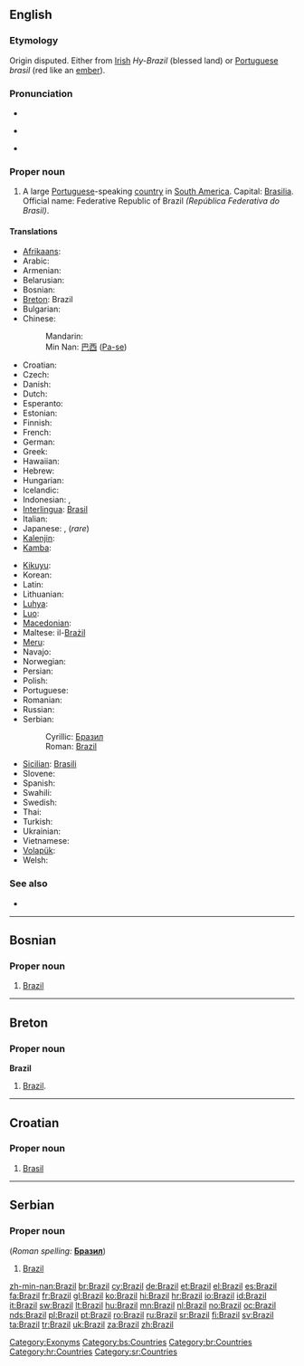==English==
{{wikipedia}}

===Etymology===
Origin disputed. Either from [[Irish]] ''Hy-Brazil'' (blessed land) or [[Portuguese]] ''brasil'' (red like an [[ember]]).

===Pronunciation===
* {{rhymes|ɪl}}
* {{a|UK|US}} {{IPA|/bɹəˈzɪl/}}
* {{audio|en-us-Brazil.ogg|Audio (US)}}

===Proper noun===
{{en-proper noun}}

# A large [[Portuguese]]-speaking [[country]] in [[South America]]. Capital: [[Brasilia]]. Official name: Federative Republic of Brazil ''(República Federativa do Brasil)''.

====Translations====
{{trans-top|Portuguese-speaking country in South America}}
* [[Afrikaans]]: {{t|af|Brasilië|xs=Afrikaans}}
* Arabic: {{t-|ar|البرازيل|m|tr=al-braziil}}
* Armenian: {{t-|hy|Բրազիլիա|tr=Brazilia}}
* Belarusian: {{t|be|Бразілія|f|tr=Brazílija|xs=Belarusian}}
* Bosnian: {{t-|bs|Brazil|m}}
* [[Breton]]: Brazil
* Bulgarian: {{t-|bg|Бразилия|f|tr=Brazílija}}
* Chinese:
*: Mandarin: {{t-|cmn|巴西|tr=Bāxī|sc=Hani}}
*: Min Nan: [[巴西]] ([[Pa-se]])
* Croatian: {{t+|hr|Brazil|m}}
* Czech: {{t+|cs|Brazílie|f}}
* Danish: {{t-|da|Brasilien}}
* Dutch: {{t+|nl|Brazilië}}
* Esperanto: {{t+|eo|Brazilo|xs=Esperanto}}
* Estonian: {{t+|et|Brasiilia}}
* Finnish: {{t+|fi|Brasilia}}
* French: {{t+|fr|Brésil|m}}
* German: {{t+|de|Brasilien|n}}
* Greek: {{t+|el|Βραζιλία|f|tr=Vrazilía}}
* Hawaiian: {{tø|haw|Palakila}}
* Hebrew: {{t+|he|ברזיל|tr=brazyl}}
* Hungarian: {{t+|hu|Brazília}}
* Icelandic: {{t+|is|Brasilía|f}}
* Indonesian: {{t+|id|Brasil|xs=Indonesian}}, {{t+|id|Brazil|xs=Indonesian}}
* [[Interlingua]]: [[Brasil]]
* Italian: {{t+|it|Brasile|m}}
* Japanese: {{t+|ja|ブラジル|tr=Burajiru}},  {{t|ja|伯剌西爾}} (''rare'')
* [[Kalenjin]]: {{tø|kln|Brazili}}
* [[Kamba]]: {{tø|kam|Mbkasili}}
{{trans-mid}}
* [[Kikuyu]]: {{tø|ki|Buraziri}}
* Korean: {{t+|ko|브라질|tr=Beurajil|sc=Hang}}
* Latin: {{t+|la|Brasilia}}
* Lithuanian: {{t+|lt|Brazilija|f|xs=Lithuanian}}
* [[Luhya]]: {{tø|luy|Brazil}}
* [[Luo]]: {{tø|luo|Brasil}}
* [[Macedonian]]: {{t+|mk|Бразил|m|tr=Brázil}}
* Maltese: il-[[Brażil]]
* [[Meru]]: {{tø|mer|Braziri}}
* Navajo: {{tø|nv|Bwazííl}}
* Norwegian: {{t+|no|Brasil}}
* Persian: {{t|fa|برزیل|sc=fa-Arab}}
* Polish: {{t+|pl|Brazylia|f}}
* Portuguese: {{t+|pt|Brasil|m}}
* Romanian: {{t+|ro|Brazilia|f}}
* Russian: {{t+|ru|Бразилия|f|tr=Brazílija}}
* Serbian:
*: Cyrillic: [[Бразил]] {{m}}
*: Roman: [[Brazil#Serbian|Brazil]] {{m}}
* [[Sicilian]]: [[Brasili]] {{m}}
* Slovene: {{t+|sl|Brazilija|f}}
* Spanish: {{t+|es|Brasil|m}}
* Swahili: {{t+|sw|Brazil|xs=Swahili}}
* Swedish: {{t+|sv|Brasilien}}
* Thai: {{t|th|บราซิล|tr=bàrăasin}}
* Turkish: {{t+|tr|Brezilya}}
* Ukrainian: {{t+|uk|Бразилія|f|tr=Brazýlija|xs=Ukrainian}}
* Vietnamese: {{t-|vi|Brasil|xs=Vietnamese}}
* [[Volapük]]: {{t+|vo|Brasilän|xs=Volapük}}
* Welsh: {{t-|cy|Brasil|xs=Welsh}}
{{trans-bottom}}

===See also===
* {{list|en|countries of South America}}

[[Category:Exonyms]]

----

==Bosnian==

===Proper noun===
{{infl|bs|proper noun|g=m}}

# [[#English|Brazil]]

[[Category:bs:Countries]]

----

==Breton==

===Proper noun===
'''Brazil'''

# [[#English|Brazil]].

[[Category:br:Countries]]

----

==Croatian==

===Proper noun===
{{infl|hr|proper noun|g=m}}

# [[Brasil]]

[[Category:hr:Countries]]

----

==Serbian==

===Proper noun===
{{infl|sr|proper noun|g=m}} (''Roman spelling:'' '''[[Бразил#Serbian|Бразил]]''')

# [[#English|Brazil]]

[[Category:sr:Countries]]

[[zh-min-nan:Brazil]]
[[br:Brazil]]
[[cy:Brazil]]
[[de:Brazil]]
[[et:Brazil]]
[[el:Brazil]]
[[es:Brazil]]
[[fa:Brazil]]
[[fr:Brazil]]
[[gl:Brazil]]
[[ko:Brazil]]
[[hi:Brazil]]
[[hr:Brazil]]
[[io:Brazil]]
[[id:Brazil]]
[[it:Brazil]]
[[sw:Brazil]]
[[lt:Brazil]]
[[hu:Brazil]]
[[mn:Brazil]]
[[nl:Brazil]]
[[no:Brazil]]
[[oc:Brazil]]
[[nds:Brazil]]
[[pl:Brazil]]
[[pt:Brazil]]
[[ro:Brazil]]
[[ru:Brazil]]
[[sr:Brazil]]
[[fi:Brazil]]
[[sv:Brazil]]
[[ta:Brazil]]
[[tr:Brazil]]
[[uk:Brazil]]
[[za:Brazil]]
[[zh:Brazil]]
